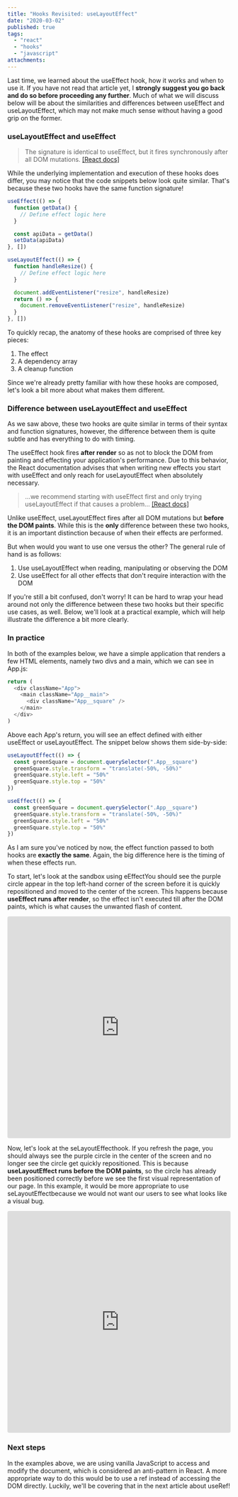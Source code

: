 ```yaml
---
title: "Hooks Revisited: useLayoutEffect"
date: "2020-03-02"
published: true
tags:
  - "react"
  - "hooks"
  - "javascript"
attachments:
---
```



Last time, we learned about the <Link to="/hooks-useeffect">useEffect hook</Link>, how it works and when to use it. If you have not read that article yet, I **strongly suggest you go back and do so before proceeding any further**. Much of what we will discuss below will be about the similarities and differences between useEffect and useLayoutEffect, which may not make much sense without having a good grip on the former.

### useLayoutEffect and useEffect

> The signature is identical to useEffect, but it fires synchronously after all DOM mutations. [[React docs]](https://reactjs.org/docs/hooks-reference.html#uselayouteffect)

While the underlying implementation and execution of these hooks does differ, you may notice that the code snippets below look quite similar. That's because these two hooks have the same function signature!

```javascript
useEffect(() => {
  function getData() {
    // Define effect logic here
  }

  const apiData = getData()
  setData(apiData)
}, [])
```

```javascript
useLayoutEffect(() => {
  function handleResize() {
    // Define effect logic here
  }

  document.addEventListener("resize", handleResize)
  return () => {
    document.removeEventListener("resize", handleResize)
  }
}, [])
```

To quickly recap, the anatomy of these hooks are comprised of three key pieces:

1. The effect
2. A dependency array
3. A cleanup function

Since we're already pretty familiar with how these hooks are composed, let's look a bit more about what makes them different.

### Difference between useLayoutEffect and useEffect

As we saw above, these two hooks are quite similar in terms of their syntax and function signatures, however, the difference between them is quite subtle and has everything to do with timing.

The useEffect hook fires **after render** so as not to block the DOM from painting and effecting your application's performance. Due to this behavior, the React documentation advises that when writing new effects you start with useEffect and only reach for useLayoutEffect when absolutely necessary.

> ...we recommend starting with useEffect first and only trying useLayoutEffect if that causes a problem... [[React docs]](https://reactjs.org/docs/hooks-reference.html#uselayouteffect)

Unlike useEffect, useLayoutEffect fires after all DOM mutations but **before the DOM paints**. While this is the **only** difference between these two hooks, it is an important distinction because of when their effects are performed.

But when would you want to use one versus the other? The general rule of hand is as follows:

1. Use useLayoutEffect when reading, manipulating or observing the DOM
2. Use useEffect for all other effects that don't require interaction with the DOM

If you're still a bit confused, don't worry! It can be hard to wrap your head around not only the difference between these two hooks but their specific use cases, as well. Below, we'll look at a practical example, which will help illustrate the difference a bit more clearly.

### In practice

In both of the examples below, we have a simple application that renders a few HTML elements, namely two divs and a main, which we can see in App.js:

```javascript
return (
  <div className="App">
    <main className="App__main">
      <div className="App__square" />
    </main>
  </div>
)
```

Above each App's return, you will see an effect defined with either useEffect or useLayoutEffect. The snippet below shows them side-by-side:

```javascript
useLayoutEffect(() => {
  const greenSquare = document.querySelector(".App__square")
  greenSquare.style.transform = "translate(-50%, -50%)"
  greenSquare.style.left = "50%"
  greenSquare.style.top = "50%"
})

useEffect(() => {
  const greenSquare = document.querySelector(".App__square")
  greenSquare.style.transform = "translate(-50%, -50%)"
  greenSquare.style.left = "50%"
  greenSquare.style.top = "50%"
})
```

As I am sure you've noticed by now, the effect function passed to both hooks are **exactly the same**. Again, the big difference here is the timing of when these effects run.

To start, let's look at the sandbox using eEffectYou should see the purple circle appear in the top left-hand corner of the screen before it is quickly repositioned and moved to the center of the screen. This happens because **useEffect runs after render**, so the effect isn't executed till after the DOM paints, which is what causes the unwanted flash of content.

<iframe
  src="https://codesandbox.io/embed/hooksuselayouteffect-useeffect-vgkbd?fontsize=14&hidenavigation=1&theme=dark"
  style="width:100%; height:500px; border:0; border-radius: 4px; overflow:hidden;"
  title="hooks/useLayoutEffect (useEffect)"
  allow="geolocation; microphone; camera; midi; vr; accelerometer; gyroscope; payment; ambient-light-sensor; encrypted-media; usb"
  sandbox="allow-modals allow-forms allow-popups allow-scripts allow-same-origin"
></iframe>

Now, let's look at the seLayoutEffecthook. If you refresh the page, you should always see the purple circle in the center of the screen and no longer see the circle get quickly repositioned. This is because **useLayoutEffect runs before the DOM paints**, so the circle has already been positioned correctly before we see the first visual representation of our page. In this example, it would be more appropriate to use seLayoutEffectbecause we would not want our users to see what looks like a visual bug.

<iframe
  src="https://codesandbox.io/embed/hooksuselayouteffect-uselayouteffect-jxvzg?fontsize=14&hidenavigation=1&theme=dark"
  style="width:100%; height:500px; border:0; border-radius: 4px; overflow:hidden;"
  title="hooks/useLayoutEffect (useLayoutEffect)"
  allow="geolocation; microphone; camera; midi; vr; accelerometer; gyroscope; payment; ambient-light-sensor; encrypted-media; usb"
  sandbox="allow-modals allow-forms allow-popups allow-scripts allow-same-origin"
></iframe>

### Next steps

In the examples above, we are using vanilla JavaScript to access and modify the document, which is considered an anti-pattern in React. A more appropriate way to do this would be to use a ref instead of accessing the DOM directly. Luckily, we'll be covering that in the next article about useRef!
